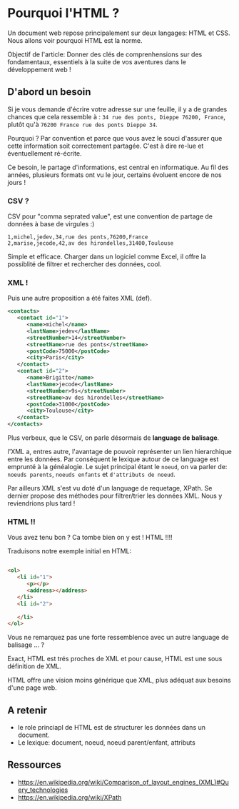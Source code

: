 
# Pourquoi l'HTML ?

Un document web repose principalement sur deux langages: HTML et CSS.
Nous allons voir pourquoi HTML est la norme.

Objectif de l'article: Donner des clés de comprenhensions sur des fondamentaux, essentiels à la suite de vos aventures dans le développement web !

## D'abord un besoin

Si je vous demande d'écrire votre adresse sur une feuille, il y a de grandes chances que cela ressemble à : `34 rue des ponts, Dieppe 76200, France`, plutôt qu'à `76200 France rue des ponts Dieppe 34`.

Pourquoi ? Par convention et parce que vous avez le souci d'assurer que cette information soit correctement partagée. 
C'est à dire re-lue et éventuellement ré-écrite.

Ce besoin, le partage d'informations, est central en informatique. Au fil des années, plusieurs formats ont vu le jour, certains évoluent encore de nos jours !

### CSV ?

CSV pour "comma seprated value", est une convention de partage de données à base de virgules :)

 ```
 1,michel,jedev,34,rue des ponts,76200,France
 2,marise,jecode,42,av des hirondelles,31400,Toulouse
 ```

Simple et efficace. Charger dans un logiciel comme Excel, il offre la possiblité de filtrer et rechercher des données, cool.

### XML !

Puis une autre proposition a été faites XML (def).

```xml
<contacts>
   <contact id="1">
      <name>michel</name>
      <lastName>jedev</lastName>
      <streetNumber>14</streetNumber>
      <streetName>rue des ponts</streetName>
      <postCode>75000</postCode>
      <city>Paris</city>
   </contact>
   <contact id="2">
      <name>Brigitte</name>
      <lastName>jecode</lastName>
      <streetNumber>9s</streetNumber>
      <streetName>av des hirondelles</streetName>
      <postCode>31000</postCode>
      <city>Toulouse</city>
   </contact>
</contacts>
```

Plus verbeux, que le CSV, on parle désormais de **language de balisage**.

l'XML a, entres autre, l'avantage de pouvoir représenter un lien hierarchique entre les données.
Par conséquent le lexique autour de ce language est emprunté à la généalogie. Le sujet principal étant le `noeud`, on va parler de: `noeuds parents`,  `noeuds enfants` et `d'attributs de noeud`.

Par ailleurs XML s'est vu doté d'un language de requetage, XPath. Se dernier propose des méthodes pour filtrer/trier les données XML.
Nous y reviendrions plus tard !


### HTML !!

Vous avez tenu bon ? Ca tombe bien on y est ! HTML !!!!

Traduisons notre exemple initial en HTML:

```html

<ol>
   <li id="1">
      <p></p>
      <address></address>
   </li>
   <li id="2">
      
   </li>
</ol>
```

Vous ne remarquez pas une forte ressemblence avec un autre language de balisage  ... ?

Exact, HTML est trés proches de XML et pour cause, HTML est une sous définition de XML.

HTML offre une vision moins générique que XML, plus adéquat aux besoins d'une page web.

## A retenir

- le role princiapl de HTML est de structurer les données dans un document.
- Le lexique: document, noeud, noeud parent/enfant, attributs

## Ressources

- https://en.wikipedia.org/wiki/Comparison_of_layout_engines_(XML)#Query_technologies
- https://en.wikipedia.org/wiki/XPath